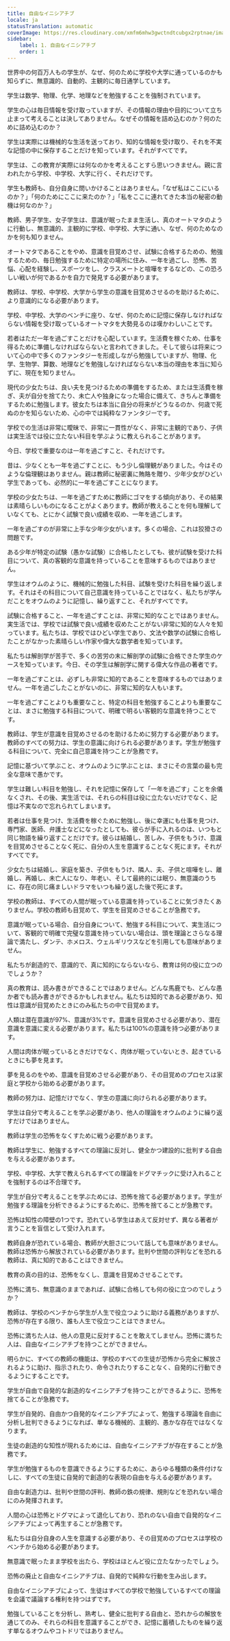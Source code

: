 ```yaml
---
title: 自由なイニシアチブ
locale: ja
statusTranslation: automatic
coverImage: https://res.cloudinary.com/xmfm6mhw3gwctndtcubgx2rptnae/image/upload/v1740337243/small_cover_educacion_fundamental_a051170f1c.webp
sidebar:
    label: 1. 自由なイニシアチブ
    order: 1
---
```

世界中の何百万人もの学生が、なぜ、何のために学校や大学に通っているのかも知らずに、無意識的、自動的、主観的に毎日通学しています。

学生は数学、物理、化学、地理などを勉強することを強制されています。

学生の心は毎日情報を受け取っていますが、その情報の理由や目的について立ち止まって考えることは決してありません。なぜその情報を詰め込むのか？何のために詰め込むのか？

学生は実際には機械的な生活を送っており、知的な情報を受け取り、それを不実な記憶の中に保存することだけを知っています。それがすべてです。

学生は、この教育が実際には何なのかを考えることすら思いつきません。親に言われたから学校、中学校、大学に行く、それだけです。

学生も教師も、自分自身に問いかけることはありません。「なぜ私はここにいるのか？」「何のためにここに来たのか？」「私をここに連れてきた本当の秘密の動機は何なのか？」

教師、男子学生、女子学生は、意識が眠ったまま生活し、真のオートマタのように行動し、無意識的、主観的に学校、中学校、大学に通い、なぜ、何のためなのかを何も知りません。

オートマタであることをやめ、意識を目覚めさせ、試験に合格するための、勉強するための、毎日勉強するために特定の場所に住み、一年を過ごし、恐怖、苦悩、心配を経験し、スポーツをし、クラスメートと喧嘩をするなどの、この恐ろしい戦いが何であるかを自力で発見する必要があります。

教師は、学校、中学校、大学から学生の意識を目覚めさせるのを助けるために、より意識的になる必要があります。

学校、中学校、大学のベンチに座り、なぜ、何のために記憶に保存しなければならない情報を受け取っているオートマタを大勢見るのは嘆かわしいことです。

若者はただ一年を過ごすことだけを心配しています。生活費を稼ぐため、仕事を得るために準備しなければならないと言われてきました。そして彼らは将来について心の中で多くのファンタジーを形成しながら勉強していますが、物理、化学、生物学、算数、地理などを勉強しなければならない本当の理由を本当に知らずに、現在を知りません。

現代の少女たちは、良い夫を見つけるための準備をするため、または生活費を稼ぎ、夫が自分を捨てたり、未亡人や独身になった場合に備えて、きちんと準備をするために勉強します。彼女たちは本当に自分の将来がどうなるのか、何歳で死ぬのかを知らないため、心の中では純粋なファンタジーです。

学校での生活は非常に曖昧で、非常に一貫性がなく、非常に主観的であり、子供は実生活では役に立たない科目を学ぶように教えられることがあります。

今日、学校で重要なのは一年を過ごすこと、それだけです。

昔は、少なくとも一年を過ごすことに、もう少し倫理観がありました。今はそのような倫理観はありません。親は教師に秘密裏に賄賂を贈り、少年少女がひどい学生であっても、必然的に一年を過ごすことになります。

学校の少女たちは、一年を過ごすために教師にゴマをする傾向があり、その結果は素晴らしいものになることがよくあります。教師が教えることを何も理解していなくても、とにかく試験で良い成績を収め、一年を過ごします。

一年を過ごすのが非常に上手な少年少女がいます。多くの場合、これは狡猾さの問題です。

ある少年が特定の試験（愚かな試験）に合格したとしても、彼が試験を受けた科目について、真の客観的な意識を持っていることを意味するものではありません。

学生はオウムのように、機械的に勉強した科目、試験を受けた科目を繰り返します。それはその科目について自己意識を持っていることではなく、私たちが学んだことをオウムのように記憶し、繰り返すこと、それがすべてです。

試験に合格すること、一年を過ごすことは、非常に知的なことではありません。実生活では、学校では試験で良い成績を収めたことがない非常に知的な人々を知っています。私たちは、学校ではひどい学生であり、文法や数学の試験に合格したことがなかった素晴らしい作家や偉大な数学者を知っています。

私たちは解剖学が苦手で、多くの苦労の末に解剖学の試験に合格できた学生のケースを知っています。今日、その学生は解剖学に関する偉大な作品の著者です。

一年を過ごすことは、必ずしも非常に知的であることを意味するものではありません。一年を過ごしたことがないのに、非常に知的な人もいます。

一年を過ごすことよりも重要なこと、特定の科目を勉強することよりも重要なことは、まさに勉強する科目について、明確で明るい客観的な意識を持つことです。

教師は、学生が意識を目覚めさせるのを助けるために努力する必要があります。教師のすべての努力は、学生の意識に向けられる必要があります。学生が勉強する科目について、完全に自己意識を持つことが急務です。

記憶に基づいて学ぶこと、オウムのように学ぶことは、まさにその言葉の最も完全な意味で愚かです。

学生は難しい科目を勉強し、それを記憶に保存して「一年を過ごす」ことを余儀なくされ、その後、実生活では、それらの科目は役に立たないだけでなく、記憶は不実なので忘れられてしまいます。

若者は仕事を見つけ、生活費を稼ぐために勉強し、後に幸運にも仕事を見つけ、専門家、医師、弁護士などになったとしても、彼らが手に入れるのは、いつもと同じ物語を繰り返すことだけです。彼らは結婚し、苦しみ、子供をもうけ、意識を目覚めさせることなく死に、自分の人生を意識することなく死にます。それがすべてです。

少女たちは結婚し、家庭を築き、子供をもうけ、隣人、夫、子供と喧嘩をし、離婚し、再婚し、未亡人になり、年老い、そして最終的には眠り、無意識のうちに、存在の同じ痛ましいドラマをいつも繰り返した後で死にます。

学校の教師は、すべての人間が眠っている意識を持っていることに気づきたくありません。学校の教師も目覚めて、学生を目覚めさせることが急務です。

意識が眠っている場合、自分自身について、勉強する科目について、実生活について、客観的で明確で完璧な意識を持っていない場合は、頭を理論とさらなる理論で満たし、ダンテ、ホメロス、ウェルギリウスなどを引用しても意味がありません。

私たちが創造的で、意識的で、真に知的にならないなら、教育は何の役に立つのでしょうか？

真の教育は、読み書きができることではありません。どんな馬鹿でも、どんな愚か者でも読み書きができるかもしれません。私たちは知的である必要があり、知性は意識が目覚めたときにのみ私たちの中で目覚めます。

人類は潜在意識が97%、意識が3%です。意識を目覚めさせる必要があり、潜在意識を意識に変える必要があります。私たちは100%の意識を持つ必要があります。

人間は肉体が眠っているときだけでなく、肉体が眠っていないとき、起きているときにも夢を見ます。

夢を見るのをやめ、意識を目覚めさせる必要があり、その目覚めのプロセスは家庭と学校から始める必要があります。

教師の努力は、記憶だけでなく、学生の意識に向けられる必要があります。

学生は自分で考えることを学ぶ必要があり、他人の理論をオウムのように繰り返すだけではありません。

教師は学生の恐怖をなくすために戦う必要があります。

教師は学生に、勉強するすべての理論に反対し、健全かつ建設的に批判する自由を与える必要があります。

学校、中学校、大学で教えられるすべての理論をドグマチックに受け入れることを強制するのは不合理です。

学生が自分で考えることを学ぶためには、恐怖を捨てる必要があります。学生が勉強する理論を分析できるようにするために、恐怖を捨てることが急務です。

恐怖は知性の障壁の1つです。恐れている学生はあえて反対せず、異なる著者が言うことを盲信として受け入れます。

教師自身が恐れている場合、教師が大胆さについて話しても意味がありません。教師は恐怖から解放されている必要があります。批判や世間の評判などを恐れる教師は、真に知的であることはできません。

教育の真の目的は、恐怖をなくし、意識を目覚めさせることです。

恐怖に満ち、無意識のままであれば、試験に合格しても何の役に立つのでしょうか？

教師は、学校のベンチから学生が人生で役立つように助ける義務がありますが、恐怖が存在する限り、誰も人生で役立つことはできません。

恐怖に満ちた人は、他人の意見に反対することを敢えてしません。恐怖に満ちた人は、自由なイニシアチブを持つことができません。

明らかに、すべての教師の機能は、学校のすべての生徒が恐怖から完全に解放されるように助け、指示されたり、命令されたりすることなく、自発的に行動できるようにすることです。

学生が自由で自発的な創造的なイニシアチブを持つことができるように、恐怖を捨てることが急務です。

学生が自発的、自由かつ自発的なイニシアチブによって、勉強する理論を自由に分析し批判できるようになれば、単なる機械的、主観的、愚かな存在ではなくなります。

生徒の創造的な知性が現れるためには、自由なイニシアチブが存在することが急務です。

学生が勉強するものを意識できるようにするために、あらゆる種類の条件付けなしに、すべての生徒に自発的で創造的な表現の自由を与える必要があります。

自由な創造力は、批判や世間の評判、教師の鉄の規律、規則などを恐れない場合にのみ発揮されます。

人間の心は恐怖とドグマによって退化しており、恐れのない自由で自発的なイニシアチブによって再生することが急務です。

私たちは自分自身の人生を意識する必要があり、その目覚めのプロセスは学校のベンチから始める必要があります。

無意識で眠ったまま学校を出たら、学校はほとんど役に立たなかったでしょう。

恐怖の廃止と自由なイニシアチブは、自発的で純粋な行動を生み出します。

自由なイニシアチブによって、生徒はすべての学校で勉強しているすべての理論を会議で議論する権利を持つはずです。

勉強していることを分析し、熟考し、健全に批判する自由と、恐れからの解放を通じてのみ、それらの科目を意識することができ、記憶に蓄積したものを繰り返す単なるオウムやコトドリではありません。

